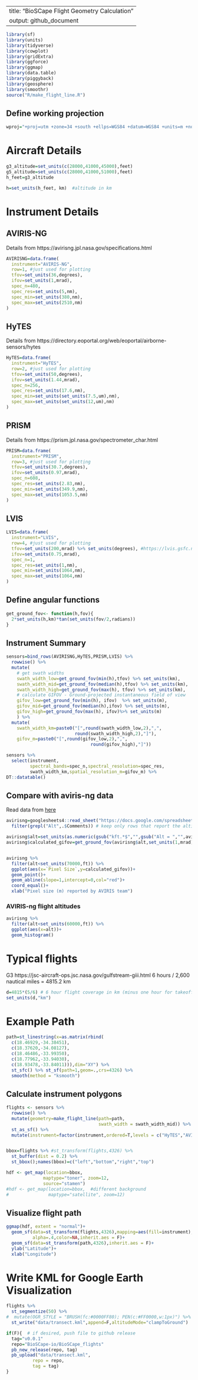 
---
title: "BioSCape Flight Geometry Calculation"
output: github_document
---


```r
library(sf)
library(units)
library(tidyverse)
library(cowplot)
library(gridExtra)
library(ggforce)
library(ggmap)
library(data.table)
library(piggyback)
library(geosphere)
library(smoothr)
source("R/make_flight_line.R")
```


## Define working projection
```r
wproj="+proj=utm +zone=34 +south +ellps=WGS84 +datum=WGS84 +units=m +no_defs" # working projection 
```



# Aircraft Details

```r
g3_altitude=set_units(c(28000,41000,45000),feet)
g5_altitude=set_units(c(28000,41000,51000),feet)
h_feet=g3_altitude

h=set_units(h_feet, km)  #altitude in km
```



# Instrument Details

## AVIRIS-NG 

Details from https://avirisng.jpl.nasa.gov/specifications.html

```r
AVIRISNG=data.frame(
  instrument="AVIRIS-NG",
  row=1, #just used for plotting
  tfov=set_units(36,degrees),
  ifov=set_units(1,mrad),
  spec_n=480,
  spec_res=set_units(5,nm),
  spec_min=set_units(380,nm),
  spec_max=set_units(2510,nm)
)
```

## HyTES 
Details from https://directory.eoportal.org/web/eoportal/airborne-sensors/hytes

```r
HyTES=data.frame(
  instrument="HyTES", 
  row=2, #just used for plotting
  tfov=set_units(50,degrees),
  ifov=set_units(1.44,mrad),
  spec_n=256,
  spec_res=set_units(17.6,nm),
  spec_min=set_units(set_units(7.5,um),nm),
  spec_max=set_units(set_units(12,um),nm)
)
```

## PRISM
Details from https://prism.jpl.nasa.gov/spectrometer_char.html

```r
PRISM=data.frame(
  instrument="PRISM",
  row=3, #just used for plotting
  tfov=set_units(30.7,degrees),
  ifov=set_units(0.97,mrad),
  spec_n=608,
  spec_res=set_units(2.83,nm),
  spec_min=set_units(349.9,nm),
  spec_max=set_units(1053.5,nm)
)
```

## LVIS
```r
LVIS=data.frame(
  instrument="LVIS",
  row=4, #just used for plotting
  tfov=set_units(200,mrad) %>% set_units(degrees), #https://lvis.gsfc.nasa.gov/Data/Maps/ABoVE2019Map.html
  ifov=set_units(0.75,mrad),
  spec_n=1,
  spec_res=set_units(1,nm),
  spec_min=set_units(1064,nm),
  spec_max=set_units(1064,nm)
)
```

## Define angular functions

```r
get_ground_fov<- function(h,fov){
  2*set_units(h,km)*tan(set_units(fov/2,radians)) 
}

```

## Instrument Summary

```r
sensors=bind_rows(AVIRISNG,HyTES,PRISM,LVIS) %>% 
  rowwise() %>% 
  mutate(
    # get swath widths
    swath_width_low=get_ground_fov(min(h),tfov) %>% set_units(km),
    swath_width_mid=get_ground_fov(median(h),tfov) %>% set_units(km),  
    swath_width_high=get_ground_fov(max(h), tfov) %>% set_units(km),  
    # calculate GIFOV - Ground-projected instantaneous field of view
    gifov_low=get_ground_fov(min(h), ifov)  %>% set_units(m),  
    gifov_mid=get_ground_fov(median(h),ifov) %>% set_units(m),
    gifov_high=get_ground_fov(max(h), ifov)%>% set_units(m)
    ) %>% 
  mutate(
    swath_width_km=paste0("[",round(swath_width_low,2),",",
                          round(swath_width_high,2),"]"),
    gifov_m=paste0("[",round(gifov_low,2),",",
                                round(gifov_high),"]"))

sensors %>% 
  select(instrument,
         spectral_bands=spec_n,spectral_resolution=spec_res,
         swath_width_km,spatial_resolution_m=gifov_m) %>% 
DT::datatable()
```


## Compare with aviris-ng data
Read data from [here](https://avirisng.jpl.nasa.gov/dataportal/)
```r

avirisng=googlesheets4::read_sheet("https://docs.google.com/spreadsheets/d/1UNgRz5EZNLcKtp9cykbi-0lG_D0LWq2lRffwFX3Lpkg/edit#gid=1639195767") %>% 
  filter(grepl("Alt",.$Comments)) # keep only rows that report the altitude

avirisng$alt=set_units(as.numeric(gsub("kft.*$","",gsub("Alt = ","",avirisng$Comments)))*1000,"ft")
avirisng$calculated_gifov=get_ground_fov(avirisng$alt,set_units(1,mrad)) %>% set_units(m)


avirisng %>% 
  filter(alt<set_units(70000,ft)) %>% 
  ggplot(aes(x=`Pixel Size`,y=calculated_gifov))+
  geom_point()+
  geom_abline(slope=1,intercept=0,col="red")+
  coord_equal()+
  xlab("Pixel size (m) reported by AVIRIS team")

```

### AVIRIS-ng flight altitudes

```r
avirisng %>% 
  filter(alt<set_units(60000,ft)) %>% 
  ggplot(aes(x=alt))+
  geom_histogram()
```

# Typical flights

G3 https://jsc-aircraft-ops.jsc.nasa.gov/gulfstream-giii.html
6 hours / 2,600 nautical miles = 4815.2 km

```r
d=4815*(5/6) # 6 hour flight coverage in km (minus one hour for takeoff/landing)
set_units(d,"km")
```

# Example Path

```r
path=st_linestring(x=as.matrix(rbind(
  c(18.46929,-34.38451),
  c(18.37620,-34.08127),
  c(18.46486,-33.99350),
  c(18.77962,-33.94030),
  c(18.93478,-33.84011))),dim="XY") %>% 
  st_sfc() %>% st_sf(path=1,geom=.,crs=4326) %>% 
  smooth(method = "ksmooth")
```

## Calculate instrument polygons
```r
flights <- sensors %>% 
  rowwise() %>% 
  mutate(geometry=make_flight_line(path=path,
                                   swath_width = swath_width_mid)) %>% 
  st_as_sf() %>%
  mutate(instrument=factor(instrument,ordered=T,levels = c("HyTES","AVIRIS-NG","PRISM","LVIS")))


bbox=flights %>% #st_transform(flights,4326) %>% 
  st_buffer(dist = 0.2) %>% 
  st_bbox();names(bbox)=c("left","bottom","right","top")

hdf <- get_map(location=bbox,
              maptype="toner", zoom=12,
              source="stamen")
#hdf <- get_map(location=bbox,  #different background
#               maptype="satellite", zoom=12)
```


## Visualize flight path
```r
ggmap(hdf, extent = "normal")+
  geom_sf(data=st_transform(flights,4326),mapping=aes(fill=instrument),
          alpha=.4,color=NA,inherit.aes = F)+
  geom_sf(data=st_transform(path,4326),inherit.aes = F)+
  ylab("Latitude")+
  xlab("Longitude")

```

# Write KML for Google Earth Visualization
```r
flights %>% 
  st_segmentize(50) %>% 
#  mutate(OGR_STYLE = "BRUSH(fc:#0000FF80); PEN(c:#FF0000,w:1px)") %>%  #fiddle with kml aesthetics
  st_write("data/transect.kml",append=F,altitudeMode="clampToGround")

if(F){  # if desired, push file to github release
  tag="v0.0.1"
  repo="BioSCape-io/BioSCape_flights"
  pb_new_release(repo, tag)
  pb_upload("data/transect.kml", 
          repo = repo, 
          tag = tag)
}

```